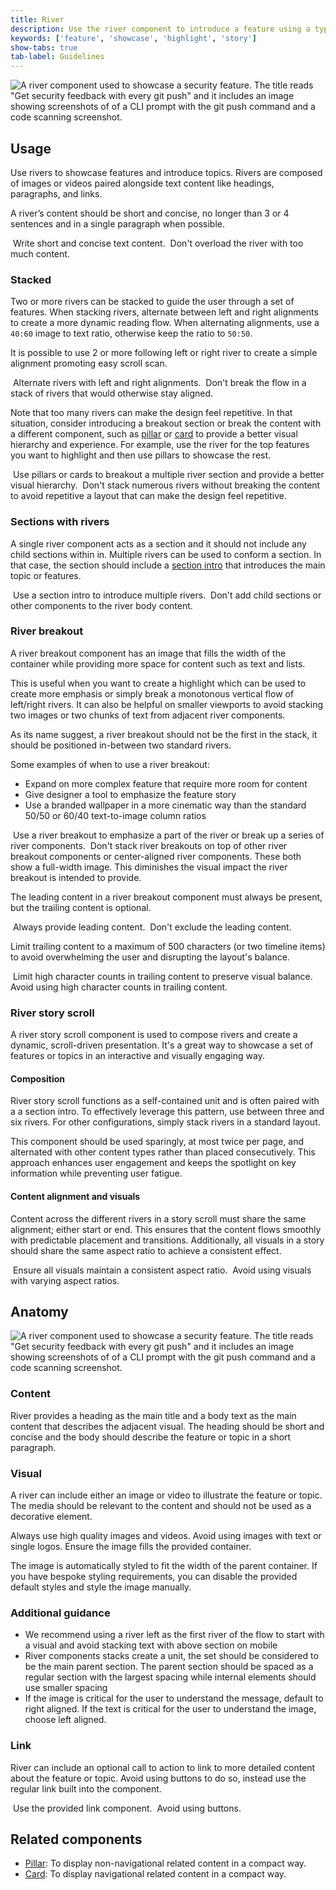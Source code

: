 ```yaml
---
title: River
description: Use the river component to introduce a feature using a type and media pairing.
keywords: ['feature', 'showcase', 'highlight', 'story']
show-tabs: true
tab-label: Guidelines
---
```



![A river component used to showcase a security feature. The title reads "Get security feedback with every git push" and it includes an image showing screenshots of of a CLI prompt with the git push command and a code scanning screenshot.](https://github.com/primer/brand/assets/912236/e01c2743-54cd-4ed0-9a6e-2afdadabb66e)

## Usage

Use rivers to showcase features and introduce topics. Rivers are composed of images or videos paired alongside text content like headings, paragraphs, and links.

A river’s content should be short and concise, no longer than 3 or 4 sentences and in a single paragraph when possible.

<DoDontContainer>
  <Do>
    <img alt="" src="https://github.com/primer/brand/assets/912236/55e56aa1-2a04-4cc4-b708-08c480ba5943" />
    <Caption>Write short and concise text content.</Caption>
  </Do>
  <Dont>
    <img alt="" src="https://github.com/primer/brand/assets/912236/bd3585bc-a79b-4ca2-bbc4-ff59bc8c75cf" />
    <Caption>Don't overload the river with too much content.</Caption>
  </Dont>
</DoDontContainer>

### Stacked

Two or more rivers can be stacked to guide the user through a set of features. When stacking rivers, alternate between left and right alignments to create a more dynamic reading flow. When alternating alignments, use a `40:60` image to text ratio, otherwise keep the ratio to `50:50`.

It is possible to use 2 or more following left or right river to create a simple alignment promoting easy scroll scan.

<DoDontContainer>
  <Do>
    <img alt="" src="https://github.com/primer/brand/assets/912236/a7f8bca8-78e6-4e29-a44b-5a305ffeeeae" />
    <Caption>Alternate rivers with left and right alignments.</Caption>
  </Do>
  <Dont>
    <img alt="" src="https://github.com/primer/brand/assets/6951037/169d5c19-67f4-4f15-8e3b-80c877b34af1" />
    <Caption>Don't break the flow in a stack of rivers that would otherwise stay aligned.</Caption>
  </Dont>
</DoDontContainer>

Note that too many rivers can make the design feel repetitive. In that situation, consider introducing a breakout section or break the content with a different component, such as [pillar](/components/Pillar) or [card](/components/Card) to provide a better visual hierarchy and experience. For example, use the river for the top features you want to highlight and then use pillars to showcase the rest.

<DoDontContainer>
  <Do>
    <img alt="" src="https://github.com/primer/brand/assets/912236/12739a14-1775-44ff-b5a5-d87a8820a29e" />
    <Caption>Use pillars or cards to breakout a multiple river section and provide a better visual hierarchy.</Caption>
  </Do>
  <Dont>
    <img alt="" src="https://github.com/primer/brand/assets/912236/a2e43864-3cde-441e-b992-05e7c037e306" />
    <Caption>
      Don't stack numerous rivers without breaking the content to avoid repetitive a layout that can make the design
      feel repetitive.
    </Caption>
  </Dont>
</DoDontContainer>

### Sections with rivers

A single river component acts as a section and it should not include any child sections within in. Multiple rivers can be used to conform a section. In that case, the section should include a [section intro](/components/SectionIntro) that introduces the main topic or features.

<DoDontContainer>
  <Do>
    <img alt="" src="https://github.com/primer/brand/assets/912236/67cd0c85-ab9a-4736-ae29-bcb4d2ec7845" />
    <Caption>Use a section intro to introduce multiple rivers.</Caption>
  </Do>
  <Dont>
    <img alt="" src="https://github.com/primer/brand/assets/912236/7654c23c-8337-4ab1-af82-ec4b6934b3b7" />
    <Caption>Don't add child sections or other components to the river body content.</Caption>
  </Dont>
</DoDontContainer>

### River breakout

A river breakout component has an image that fills the width of the container while providing more space for content such as text and lists.

This is useful when you want to create a highlight which can be used to create more emphasis or simply break a monotonous vertical flow of left/right rivers. It can also be helpful on smaller viewports to avoid stacking two images or two chunks of text from adjacent river components.

As its name suggest, a river breakout should not be the first in the stack, it should be positioned in-between two standard rivers.

Some examples of when to use a river breakout:

- Expand on more complex feature that require more room for content
- Give designer a tool to emphasize the feature story
- Use a branded wallpaper in a more cinematic way than the standard 50/50 or 60/40 text-to-image column ratios

<DoDontContainer>
  <Do>
    <img alt="" src="https://github.com/primer/brand/assets/6951037/409b7e4e-a7b4-4126-b1ff-91e038565bc3" />
    <Caption>Use a river breakout to emphasize a part of the river or break up a series of river components.</Caption>
  </Do>
  <Dont>
    <img alt="" src="https://github.com/primer/brand/assets/6951037/eda1e0fa-7424-4ad4-8484-7c89c9c09192" />
    <Caption>
      Don't stack river breakouts on top of other river breakout components or center-aligned river components. These
      both show a full-width image. This diminishes the visual impact the river breakout is intended to provide.
    </Caption>
  </Dont>
</DoDontContainer>

The leading content in a river breakout component must always be present, but the trailing content is optional.

<DoDontContainer>
  <Do>
    <img alt="" src="https://github.com/primer/brand/assets/2313998/433b1fba-4505-452b-8f8c-7cda69cc316d" />
    <Caption>Always provide leading content.</Caption>
  </Do>
  <Dont>
    <img alt="" src="https://github.com/primer/brand/assets/2313998/62cf1c98-6b7d-46e9-a2d4-6d211a9103ad" />
    <Caption>Don't exclude the leading content.</Caption>
  </Dont>
</DoDontContainer>

Limit trailing content to a maximum of 500 characters (or two timeline items) to avoid overwhelming the user and disrupting the layout's balance.

<DoDontContainer>
  <Do>
    <img alt="" src="https://github.com/primer/brand/assets/175638/c5879e94-09c3-4494-aa42-87543570dfb4" />
    <Caption>Limit high character counts in trailing content to preserve visual balance.</Caption>
  </Do>
  <Dont>
    <img alt="" src="https://github.com/primer/design/assets/175638/8a083960-e12a-4f11-b282-45d663be2e28" />
    <Caption>Avoid using high character counts in trailing content.</Caption>
  </Dont>
</DoDontContainer>

### River story scroll

A river story scroll component is used to compose rivers and create a dynamic, scroll-driven presentation. It's a great way to showcase a set of features or topics in an interactive and visually engaging way.

#### Composition

River story scroll functions as a self-contained unit and is often paired with a a section intro. To effectively leverage this pattern, use between three and six rivers. For other configurations, simply stack rivers in a standard layout.

This component should be used sparingly, at most twice per page, and alternated with other content types rather than placed consecutively. This approach enhances user engagement and keeps the spotlight on key information while preventing user fatigue.

#### Content alignment and visuals

Content across the different rivers in a story scroll must share the same alignment; either start or end. This ensures that the content flows smoothly with predictable placement and transitions. Additionally, all visuals in a story should share the same aspect ratio to achieve a consistent effect.

<DoDontContainer>
  <Do>
    <img alt="" src={doVisuals.src} />
    <Caption>Ensure all visuals maintain a consistent aspect ratio.</Caption>
  </Do>
  <Dont>
    <img alt="" src={dontVisuals.src} />
    <Caption>Avoid using visuals with varying aspect ratios.</Caption>
  </Dont>
</DoDontContainer>

## Anatomy

![A river component used to showcase a security feature. The title reads "Get security feedback with every git push" and it includes an image showing screenshots of of a CLI prompt with the git push command and a code scanning screenshot.](https://github.com/primer/brand/assets/10632534/bf32364f-02b7-4f0d-8784-471eaf97b4bb)

### Content

River provides a heading as the main title and a body text as the main content that describes the adjacent visual. The heading should be short and concise and the body should describe the feature or topic in a short paragraph.

### Visual

A river can include either an image or video to illustrate the feature or topic. The media should be relevant to the content and should not be used as a decorative element.

Always use high quality images and videos. Avoid using images with text or single logos. Ensure the image fills the provided container.

The image is automatically styled to fit the width of the parent container. If you have bespoke styling requirements, you can disable the provided default styles and style the image manually.

### Additional guidance

- We recommend using a river left as the first river of the flow to start with a visual and avoid stacking text with above section on mobile
- River components stacks create a unit, the set should be considered to be the main parent section. The parent section should be spaced as a regular section with the largest spacing while internal elements should use smaller spacing
- If the image is critical for the user to understand the message, default to right aligned. If the text is critical for the user to understand the image, choose left aligned.

### Link

River can include an optional call to action to link to more detailed content about the feature or topic. Avoid using buttons to do so, instead use the regular link built into the component.

<DoDontContainer>
  <Do>
    <img alt="" src={doLink.src} />
    <Caption>Use the provided link component.</Caption>
  </Do>
  <Dont>
    <img alt="" src={dontLink.src} />
    <Caption>Avoid using buttons.</Caption>
  </Dont>
</DoDontContainer>

## Related components

- [Pillar](/components/Pillar): To display non-navigational related content in a compact way.
- [Card](/components/Card): To display navigational related content in a compact way.
